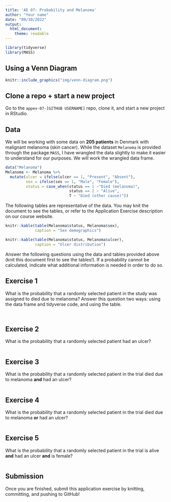 ```yaml
---
title: 'AE 07: Probability and Melanoma'
author: "Your name"
date: "09/30/2022"
output:
  html_document:
    theme: readable
---
```


```r
library(tidyverse)
library(MASS)

```


## Using a Venn Diagram

```r
knitr::include_graphics("img/venn-diagram.png")
```


## Clone a repo + start a new project

Go to the `appex-07-[GITHUB USERNAME]` repo, clone it, and start a new project in RStudio. 

## Data

We will be working with some data on **205 patients** in Denmark with malignant melanoma (skin cancer). While the dataset `Melanoma` is provided through the package `MASS`, I have wrangled the data slightly to make it easier to understand for our purposes. We will work the wrangled data frame. 

```r
data("Melanoma")
Melanoma <- Melanoma %>%
  mutate(ulcer = ifelse(ulcer == 1, "Present", "Absent"),
         sex = ifelse(sex == 1, "Male", "Female"),
         status = case_when(status == 1 ~"Died (melanoma)",
                            status == 2 ~ "Alive",
                            T ~ "Died (other cause)"))
```

The following tables are representative of the data. You may knit the document to see the tables, or refer to the Application Exercise description on our course website. 

```r
knitr::kable(table(Melanoma$status, Melanoma$sex),
             caption = "Sex demographics")

knitr::kable(table(Melanoma$status, Melanoma$ulcer),
             caption = "Ulcer distribution")
```

Answer the following questions using the data and tables provided above (knit this
document first to see the tables!). If a probability cannot be calculated, indicate what additional information is needed in order to do so.

## Exercise 1

What is the probability that a randomly selected patient in the study was 
assigned to died due to melanoma? Answer this question two ways: using the data frame and tidyverse code, and using the table.

```r

```

```r

```

## Exercise 2

What is the probability that a randomly selected patient had an ulcer?

```r

```

## Exercise 3

What is the probability that a randomly selected patient in the trial 
died due to melanoma **and** had an ulcer? 

```r

```

## Exercise 4

What is the probability that a randomly selected patient in the trial 
died due to melanoma **or** had an ulcer?


```r

```


## Exercise 5

What is the probability that a randomly selected patient in the trial 
is alive **and** had an ulcer **and** is female?

```r

```

## Submission

Once you are finished, submit this application exercise by knitting, committing, and pushing to GitHub!
  